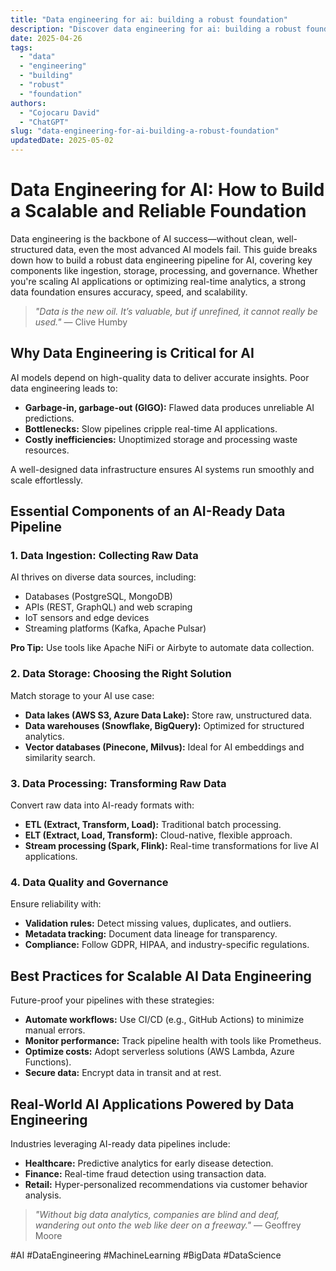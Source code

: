 ```yaml
---
title: "Data engineering for ai: building a robust foundation"
description: "Discover data engineering for ai: building a robust foundation with this in-depth guide, providing actionable insights and practical tips to boost your knowledge and results."
date: 2025-04-26
tags:
  - "data"
  - "engineering"
  - "building"
  - "robust"
  - "foundation"
authors:
  - "Cojocaru David"
  - "ChatGPT"
slug: "data-engineering-for-ai-building-a-robust-foundation"
updatedDate: 2025-05-02
---
```


# Data Engineering for AI: How to Build a Scalable and Reliable Foundation  

Data engineering is the backbone of AI success—without clean, well-structured data, even the most advanced AI models fail. This guide breaks down how to build a robust data engineering pipeline for AI, covering key components like ingestion, storage, processing, and governance. Whether you're scaling AI applications or optimizing real-time analytics, a strong data foundation ensures accuracy, speed, and scalability.  

> *"Data is the new oil. It’s valuable, but if unrefined, it cannot really be used."* — Clive Humby  

## Why Data Engineering is Critical for AI  

AI models depend on high-quality data to deliver accurate insights. Poor data engineering leads to:  

- **Garbage-in, garbage-out (GIGO):** Flawed data produces unreliable AI predictions.  
- **Bottlenecks:** Slow pipelines cripple real-time AI applications.  
- **Costly inefficiencies:** Unoptimized storage and processing waste resources.  

A well-designed data infrastructure ensures AI systems run smoothly and scale effortlessly.  

## Essential Components of an AI-Ready Data Pipeline  

### 1. Data Ingestion: Collecting Raw Data  

AI thrives on diverse data sources, including:  
- Databases (PostgreSQL, MongoDB)  
- APIs (REST, GraphQL) and web scraping  
- IoT sensors and edge devices  
- Streaming platforms (Kafka, Apache Pulsar)  

**Pro Tip:** Use tools like Apache NiFi or Airbyte to automate data collection.  

### 2. Data Storage: Choosing the Right Solution  

Match storage to your AI use case:  
- **Data lakes (AWS S3, Azure Data Lake):** Store raw, unstructured data.  
- **Data warehouses (Snowflake, BigQuery):** Optimized for structured analytics.  
- **Vector databases (Pinecone, Milvus):** Ideal for AI embeddings and similarity search.  

### 3. Data Processing: Transforming Raw Data  

Convert raw data into AI-ready formats with:  
- **ETL (Extract, Transform, Load):** Traditional batch processing.  
- **ELT (Extract, Load, Transform):** Cloud-native, flexible approach.  
- **Stream processing (Spark, Flink):** Real-time transformations for live AI applications.  

### 4. Data Quality and Governance  

Ensure reliability with:  
- **Validation rules:** Detect missing values, duplicates, and outliers.  
- **Metadata tracking:** Document data lineage for transparency.  
- **Compliance:** Follow GDPR, HIPAA, and industry-specific regulations.  

## Best Practices for Scalable AI Data Engineering  

Future-proof your pipelines with these strategies:  
- **Automate workflows:** Use CI/CD (e.g., GitHub Actions) to minimize manual errors.  
- **Monitor performance:** Track pipeline health with tools like Prometheus.  
- **Optimize costs:** Adopt serverless solutions (AWS Lambda, Azure Functions).  
- **Secure data:** Encrypt data in transit and at rest.  

## Real-World AI Applications Powered by Data Engineering  

Industries leveraging AI-ready data pipelines include:  
- **Healthcare:** Predictive analytics for early disease detection.  
- **Finance:** Real-time fraud detection using transaction data.  
- **Retail:** Hyper-personalized recommendations via customer behavior analysis.  

> *"Without big data analytics, companies are blind and deaf, wandering out onto the web like deer on a freeway."* — Geoffrey Moore  

#AI #DataEngineering #MachineLearning #BigData #DataScience